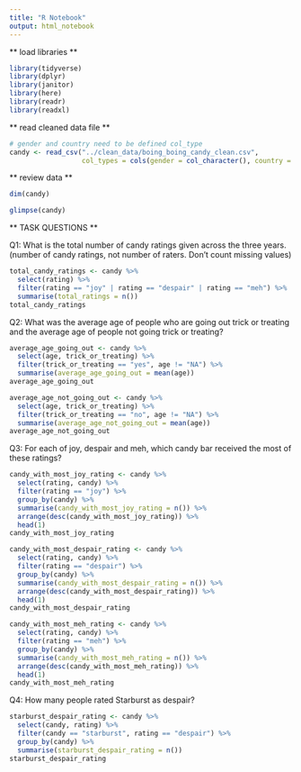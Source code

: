 ```yaml
---
title: "R Notebook"
output: html_notebook
---
```


** load libraries **

```r
library(tidyverse)
library(dplyr)
library(janitor)
library(here)
library(readr)
library(readxl)
```

** read cleaned data file **

```r
# gender and country need to be defined col_type
candy <- read_csv("../clean_data/boing_boing_candy_clean.csv",
                  col_types = cols(gender = col_character(), country = col_character()))
```

** review data **

```r
dim(candy)
```

```r
glimpse(candy)
```

 ** TASK QUESTIONS **
 
Q1: What is the total number of candy ratings given across the three years. (number of candy ratings, not number of raters. Don’t count missing values)

```r
total_candy_ratings <- candy %>%
  select(rating) %>%
  filter(rating == "joy" | rating == "despair" | rating == "meh") %>%
  summarise(total_ratings = n())
total_candy_ratings
```

Q2: What was the average age of people who are going out trick or treating and the average age of people not going trick or treating?

```r
average_age_going_out <- candy %>%
  select(age, trick_or_treating) %>%
  filter(trick_or_treating == "yes", age != "NA") %>%
  summarise(average_age_going_out = mean(age))
average_age_going_out

average_age_not_going_out <- candy %>%
  select(age, trick_or_treating) %>%
  filter(trick_or_treating == "no", age != "NA") %>%
  summarise(average_age_not_going_out = mean(age))
average_age_not_going_out
```

Q3: For each of joy, despair and meh, which candy bar received the most of these ratings?

```r
candy_with_most_joy_rating <- candy %>%
  select(rating, candy) %>%
  filter(rating == "joy") %>%
  group_by(candy) %>%
  summarise(candy_with_most_joy_rating = n()) %>%
  arrange(desc(candy_with_most_joy_rating)) %>%
  head(1)
candy_with_most_joy_rating

candy_with_most_despair_rating <- candy %>%
  select(rating, candy) %>%
  filter(rating == "despair") %>%
  group_by(candy) %>%
  summarise(candy_with_most_despair_rating = n()) %>%
  arrange(desc(candy_with_most_despair_rating)) %>%
  head(1)
candy_with_most_despair_rating

candy_with_most_meh_rating <- candy %>%
  select(rating, candy) %>%
  filter(rating == "meh") %>%
  group_by(candy) %>%
  summarise(candy_with_most_meh_rating = n()) %>%
  arrange(desc(candy_with_most_meh_rating)) %>%
  head(1)
candy_with_most_meh_rating
```

Q4: How many people rated Starburst as despair?

```r
starburst_despair_rating <- candy %>%
  select(candy, rating) %>%
  filter(candy == "starburst", rating == "despair") %>%
  group_by(candy) %>%
  summarise(starburst_despair_rating = n())
starburst_despair_rating
```

